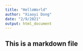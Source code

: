 ```yaml
---
title: "HelloWorld"
author: "Xiaoyi Dong"
date: "2/9/2021"
output: html_document
---
```

## This is a markdown file
